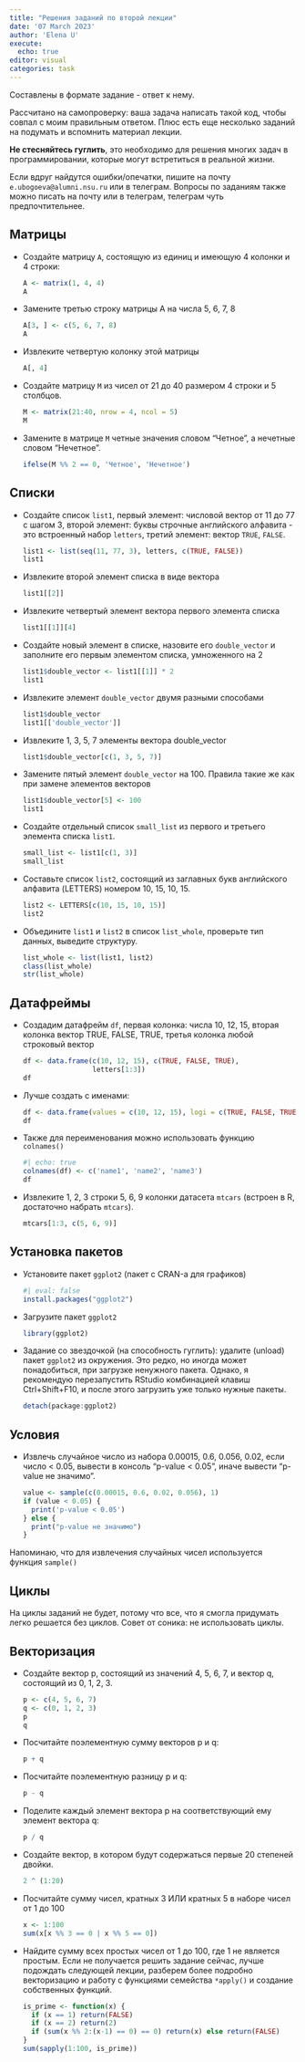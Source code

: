 ```yaml
---
title: "Решения заданий по второй лекции"
date: '07 March 2023'
author: 'Elena U'
execute: 
  echo: true
editor: visual
categories: task
---
```


Составлены в формате задание - ответ к нему.

Рассчитано на самопроверку: ваша задача написать такой код, чтобы совпал с моим правильным ответом. Плюс есть еще несколько заданий на подумать и вспомнить материал лекции.

**Не стесняйтесь гуглить**, это необходимо для решения многих задач в программировании, которые могут встретиться в реальной жизни.

Если вдруг найдутся ошибки/опечатки, пишите на почту `e.ubogoeva@alumni.nsu.ru` или в телеграм. Вопросы по заданиям также можно писать на почту или в телеграм, телеграм чуть предпочтительнее.

## Матрицы

-   Создайте матрицу `A`, состоящую из единиц и имеющую 4 колонки и 4 строки:

    ```r
    A <- matrix(1, 4, 4)
    A
    ```

-   Замените третью строку матрицы A на числа 5, 6, 7, 8

    ```r
    A[3, ] <- c(5, 6, 7, 8)
    A
    ```

-   Извлеките четвертую колонку этой матрицы

    ```r
    A[, 4]
    ```

-   Создайте матрицу `M` из чисел от 21 до 40 размером 4 строки и 5 столбцов.

    ```r
    M <- matrix(21:40, nrow = 4, ncol = 5)
    M
    ```

-   Замените в матрице `M` четные значения словом "Четное", а нечетные словом "Нечетное".

    ```r
    ifelse(M %% 2 == 0, 'Четное', 'Нечетное')
    ```

## Списки

-   Создайте список `list1`, первый элемент: числовой вектор от 11 до 77 с шагом 3, второй элемент: буквы строчные английского алфавита - это встроенный набор `letters`, третий элемент: вектор `TRUE`, `FALSE`.

    ```r
    list1 <- list(seq(11, 77, 3), letters, c(TRUE, FALSE))
    list1
    ```

-   Извлеките второй элемент списка в виде вектора

    ```r
    list1[[2]]
    ```

-   Извлеките четвертый элемент вектора первого элемента списка

    ```r
    list1[[1]][4]
    ```

-   Создайте новый элемент в списке, назовите его `double_vector` и заполните его первым элементом списка, умноженного на 2

    ```r
    list1$double_vector <- list1[[1]] * 2
    list1
    ```

-   Извлеките элемент `double_vector` двумя разными способами

    ```r
    list1$double_vector
    list1[['double_vector']]
    ```

-   Извлеките 1, 3, 5, 7 элементы вектора double_vector

    ```r
    list1$double_vector[c(1, 3, 5, 7)]
    ```

-   Замените пятый элемент `double_vector` на 100. Правила такие же как при замене элементов векторов

    ```r
    list1$double_vector[5] <- 100
    list1
    ```

-   Создайте отдельный список `small_list` из первого и третьего элемента списка `list1`.

    ```r
    small_list <- list1[c(1, 3)]
    small_list
    ```

-   Составьте список `list2`, состоящий из заглавных букв английского алфавита (LETTERS) номером 10, 15, 10, 15.

    ```r
    list2 <- LETTERS[c(10, 15, 10, 15)]
    list2
    ```

-   Объедините `list1` и `list2` в список `list_whole`, проверьте тип данных, выведите структуру.

    ```r
    list_whole <- list(list1, list2)
    class(list_whole)
    str(list_whole)
    ```

## Датафреймы

-   Создадим датафрейм `df`, первая колонка: числа 10, 12, 15, вторая колонка вектор TRUE, FALSE, TRUE, третья колонка любой строковый вектор

    ```r
    df <- data.frame(c(10, 12, 15), c(TRUE, FALSE, TRUE),
                     letters[1:3])
    df
    ```

-   Лучше создать с именами:

    ```r
    df <- data.frame(values = c(10, 12, 15), logi = c(TRUE, FALSE, TRUE), character = letters[1:3])
    df
    ```

-   Также для переименования можно использовать функцию `colnames()`

    ```r
    #| echo: true
    colnames(df) <- c('name1', 'name2', 'name3')
    df
    ```

-   Извлеките 1, 2, 3 строки 5, 6, 9 колонки датасета `mtcars` (встроен в R, достаточно набрать `mtcars`).

    ```r
    mtcars[1:3, c(5, 6, 9)]
    ```

## Установка пакетов

-   Установите пакет `ggplot2` (пакет с CRAN-а для графиков)

    ```r
    #| eval: false
    install.packages("ggplot2")
    ```

-   Загрузите пакет `ggplot2`

    ```r
    library(ggplot2)
    ```

-   Задание со звездочкой (на способность гуглить): удалите (unload) пакет `ggplot2` из окружения. Это редко, но иногда может понадобиться, при загрузке ненужного пакета. Однако, я рекомендую перезапустить RStudio комбинацией клавиш Ctrl+Shift+F10, и после этого загрузить уже только нужные пакеты.

    ```r
    detach(package:ggplot2)
    ```

## Условия

-   Извлечь случайное число из набора 0.00015, 0.6, 0.056, 0.02, если число \< 0.05, вывести в консоль "p-value \< 0.05", иначе вывести "p-value не значимо".

    ```r
    value <- sample(c(0.00015, 0.6, 0.02, 0.056), 1)
    if (value < 0.05) {
      print('p-value < 0.05')
    } else {
      print("p-value не значимо")
    }
    ```

::: callout-tip
Напоминаю, что для извлечения случайных чисел используется функция `sample()`
:::

## Циклы

На циклы заданий не будет, потому что все, что я смогла придумать легко решается без циклов. Совет от соника: не использовать циклы.

## Векторизация

-   Создайте вектор p, состоящий из значений 4, 5, 6, 7, и вектор q, состоящий из 0, 1, 2, 3.

    ```r
    p <- c(4, 5, 6, 7)
    q <- c(0, 1, 2, 3)
    p
    q
    ```

-   Посчитайте поэлементную сумму векторов p и q:

    ```r
    p + q
    ```

-   Посчитайте поэлементную разницу p и q:

    ```r
    p - q
    ```

-   Поделите каждый элемент вектора p на соответствующий ему элемент вектора q:

    ```r
    p / q
    ```

-   Создайте вектор, в котором будут содержаться первые 20 степеней двойки.

    ```r
    2 ^ (1:20)
    ```

-   Посчитайте сумму чисел, кратных 3 ИЛИ кратных 5 в наборе чисел от 1 до 100

    ```r
    x <- 1:100
    sum(x[x %% 3 == 0 | x %% 5 == 0])
    ```

-   Найдите сумму всех простых чисел от 1 до 100, где 1 не является простым. Если не получается решить задание сейчас, лучше подождать следующей лекции, разберем более подробно векторизацию и работу с функциями семейства `*apply()` и создание собственных функций.

    ```r
    is_prime <- function(x) {
      if (x == 1) return(FALSE)
      if (x == 2) return(2)
      if (sum(x %% 2:(x-1) == 0) == 0) return(x) else return(FALSE)
    }
    sum(sapply(1:100, is_prime))
    ```
